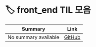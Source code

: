 
# 🏷️ front_end TIL 모음

<LabelIcons />

| Summary | Link |
|---------|------|
| No summary available | [GitHub](https://github.com/MinHyeok-lee1/TIL/blob/main/2025/07/07-issueSamsungInternet.md) |
